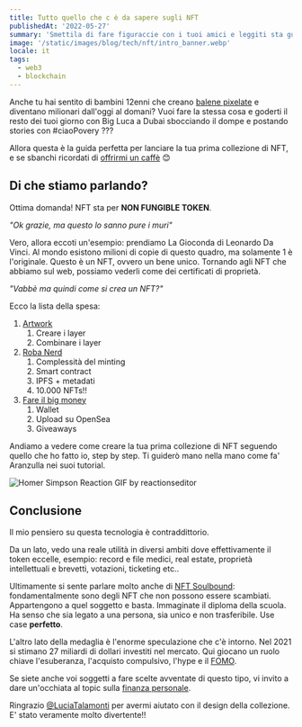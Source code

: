 ```yaml
---
title: Tutto quello che c è da sapere sugli NFT
publishedAt: '2022-05-27'
summary: 'Smettila di fare figuraccie con i tuoi amici e leggiti sta guida.'
image: '/static/images/blog/tech/nft/intro_banner.webp'
locale: it
tags:
  - web3
  - blockchain
---
```


Anche tu hai sentito di bambini 12enni che creano [balene pixelate](https://opensea.io/collection/weirdwhales) e diventano milionari dall'oggi al domani? Vuoi fare la stessa cosa e goderti il resto dei tuoi giorno con Big Luca a Dubai sbocciando il dompe e postando stories con #ciaoPovery ???

Allora questa è la guida perfetta per lanciare la tua prima collezione di NFT, e
se sbanchi ricordati di [offrirmi un caffè](https://ko-fi.com/lukapetro) 😊

## Di che stiamo parlando?

Ottima domanda! NFT sta per **NON FUNGIBLE TOKEN**.

_"Ok grazie, ma questo lo sanno pure i muri"_

Vero, allora eccoti un'esempio: prendiamo La Gioconda di Leonardo Da Vinci. Al mondo esistono milioni di copie di questo quadro, ma solamente 1 è l'originale. Questo è un NFT, ovvero un bene unico.
Tornando agli NFT che abbiamo sul web, possiamo vederli come dei certificati di proprietà.

_"Vabbè ma quindi come si crea un NFT?"_

Ecco la lista della spesa:

1. [Artwork](/blog)
   1. Creare i layer
   2. Combinare i layer
2. [Roba Nerd](/blog)
   1. Complessità del minting
   2. Smart contract
   3. IPFS + metadati
   4. 10.000 NFTs!!
3. [Fare il big money](/blog)
   1. Wallet
   2. Upload su OpenSea
   3. Giveaways

Andiamo a vedere come creare la tua prima collezione di NFT seguendo quello che ho fatto io, step by step. Ti guiderò mano nella mano come fa' Aranzulla nei suoi tutorial.

![Homer Simpson Reaction GIF by reactionseditor](https://media1.giphy.com/media/jUwpNzg9IcyrK/giphy.gif?cid=ecf05e47kad7hvjovtncg62loqh65w407cvez1a7v09gf6pm&rid=giphy.gif&ct=g)

## Conclusione

Il mio pensiero su questa tecnologia è contraddittorio.

Da un lato, vedo una reale utilità in diversi ambiti dove effettivamente il token eccelle, esempio: record e file medici, real estate, proprietà intellettuali e brevetti, votazioni, ticketing etc..

Ultimamente si sente parlare molto anche di [NFT Soulbound](https://vitalik.ca/general/2022/01/26/soulbound.html): fondamentalmente sono degli NFT che non possono essere scambiati. Appartengono a quel soggetto e basta. Immaginate il diploma della scuola. Ha senso che sia legato a una persona, sia unico e non trasferibile. Use case **perfetto**.

L'altro lato della medaglia è l'enorme speculazione che c'è intorno. Nel 2021 si stimano 27 miliardi di dollari investiti nel mercato. Qui giocano un ruolo chiave l'esuberanza, l'acquisto compulsivo, l'hype e il [FOMO](https://en.wikipedia.org/wiki/Fear_of_missing_out).

Se siete anche voi soggetti a fare scelte avventate di questo tipo, vi invito a dare un'occhiata al topic sulla [finanza personale](/blog).

Ringrazio [@LuciaTalamonti](https://read.cv/luciatalamonti) per avermi aiutato con il design della collezione. E' stato veramente molto divertente!!
